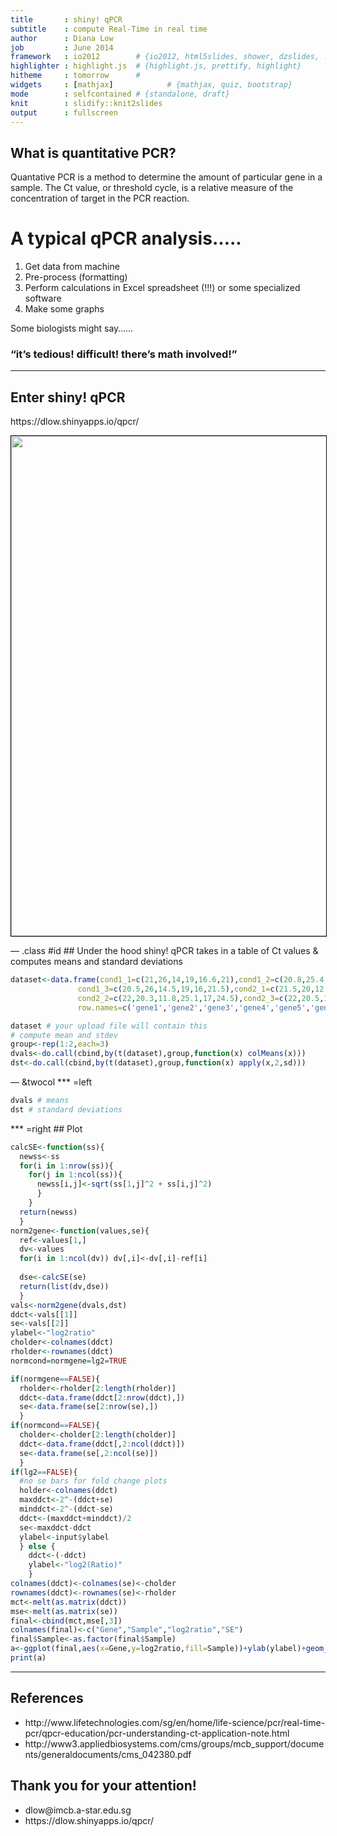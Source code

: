 ```yaml
---
title       : shiny! qPCR
subtitle    : compute Real-Time in real time 
author      : Diana Low
job         : June 2014
framework   : io2012        # {io2012, html5slides, shower, dzslides, ...}
highlighter : highlight.js  # {highlight.js, prettify, highlight}
hitheme     : tomorrow      # 
widgets     : [mathjax]            # {mathjax, quiz, bootstrap}
mode        : selfcontained # {standalone, draft}
knit        : slidify::knit2slides
output      : fullscreen
---   
```


## What is quantitative PCR?

Quantative PCR is a method to determine the amount of particular gene in a sample. 
The Ct value, or threshold cycle, is a relative measure of the concentration of target in the PCR reaction.

# A typical qPCR analysis.....

1. Get data from machine
2. Pre-process (formatting)
3. Perform calculations in Excel spreadsheet (!!!) or some specialized software
4. Make some graphs

Some biologists might say...... <h3 class="red2">"it's tedious! difficult! there's math involved!"</h3>

---

## Enter shiny! qPCR 
https://dlow.shinyapps.io/qpcr/

<img style="border:1px solid black" src="https://raw.githubusercontent.com/dianalow/dianalow.github.io/master/images/qpcr_snapshot.png" width=800>

--- .class #id 
## Under the hood
shiny! qPCR takes in a table of Ct values & computes means and standard deviations
```r
dataset<-data.frame(cond1_1=c(21,26,14,19,16.6,21),cond1_2=c(20.8,25.4,14,18.6,16.5,21.5),
               cond1_3=c(20.5,26,14.5,19,16,21.5),cond2_1=c(21.5,20,12,25,17,24),
               cond2_2=c(22,20.3,11.8,25.1,17,24.5),cond2_3=c(22,20.5,12,25,16.5,24),
               row.names=c('gene1','gene2','gene3','gene4','gene5','gene6'))
```
```r
dataset # your upload file will contain this
# compute mean and stdev
group<-rep(1:2,each=3)
dvals<-do.call(cbind,by(t(dataset),group,function(x) colMeans(x)))
dst<-do.call(cbind,by(t(dataset),group,function(x) apply(x,2,sd)))
```

--- &twocol
*** =left
```r
dvals # means
dst # standard deviations
```

*** =right
## Plot
```r
calcSE<-function(ss){
  newss<-ss
  for(i in 1:nrow(ss)){
    for(j in 1:ncol(ss)){
      newss[i,j]<-sqrt(ss[1,j]^2 + ss[i,j]^2)
      }
    }
  return(newss)
  }
norm2gene<-function(values,se){
  ref<-values[1,]
  dv<-values
  for(i in 1:ncol(dv)) dv[,i]<-dv[,i]-ref[i]
  
  dse<-calcSE(se)
  return(list(dv,dse))
  }
vals<-norm2gene(dvals,dst)
ddct<-vals[[1]]
se<-vals[[2]]
ylabel<-"log2ratio"
cholder<-colnames(ddct)
rholder<-rownames(ddct)
normcond=normgene=lg2=TRUE

if(normgene==FALSE){
  rholder<-rholder[2:length(rholder)]
  ddct<-data.frame(ddct[2:nrow(ddct),])
  se<-data.frame(se[2:nrow(se),])
  }
if(normcond==FALSE){
  cholder<-cholder[2:length(cholder)]
  ddct<-data.frame(ddct[,2:ncol(ddct)])
  se<-data.frame(se[,2:ncol(se)])
  }
if(lg2==FALSE){
  #no se bars for fold change plots
  holder<-colnames(ddct)
  maxddct<-2^-(ddct+se)
  minddct<-2^-(ddct-se)
  ddct<-(maxddct+minddct)/2
  se<-maxddct-ddct
  ylabel<-input$ylabel
  } else {
    ddct<-(-ddct)
    ylabel<-"log2(Ratio)"
    }
colnames(ddct)<-colnames(se)<-cholder
rownames(ddct)<-rownames(se)<-rholder
mct<-melt(as.matrix(ddct))
mse<-melt(as.matrix(se))
final<-cbind(mct,mse[,3])
colnames(final)<-c("Gene","Sample","log2ratio","SE")
final$Sample<-as.factor(final$Sample)
a<-ggplot(final,aes(x=Gene,y=log2ratio,fill=Sample))+ylab(ylabel)+geom_bar(position=position_dodge(),stat = "identity")+ theme_classic(base_size=18)+scale_fill_grey()+geom_hline(yintercept=0)
print(a)
```

---
## References
* http://www.lifetechnologies.com/sg/en/home/life-science/pcr/real-time-pcr/qpcr-education/pcr-understanding-ct-application-note.html
* http://www3.appliedbiosystems.com/cms/groups/mcb_support/documents/generaldocuments/cms_042380.pdf

## Thank you for your attention!
* dlow@imcb.a-star.edu.sg
* https://dlow.shinyapps.io/qpcr/
